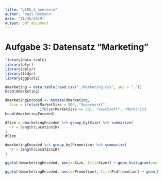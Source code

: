 ```yaml
---
title: "gl05_3_hoermann"
author: "Paul Hörmann"
date: "11/30/2019"
output: pdf_document
---
```


# Aufgabe 3: Datensatz "Marketing"
```r
library(data.table)
library(plyr)
library(dplyr)
library(tidyr)
library(ggplot2)
```
```r
dmarketing = data.table(read.csv("./Marketing.csv", sep = ";"))
head(dmarketing)
```
```r
dmarketingEncoded <- mutate(dmarketing,
  Size = ifelse(MarketSize > 500, "Supermarkt",
                ifelse(MarketSize <= 301, "Geschaeft", "Markt")))
head(dmarketingEncoded)
```
```r
dSize = dmarketingEncoded %>% group_by(Size) %>% summarize(
  nr = length(LocationID)
)
dSize
```
```r
dmarketingEncoded %>% group_by(Promotion) %>% summarize(
  nr = length(LocationID)
)
```
```r
ggplot(dmarketingEncoded, aes(x=Size, fill=Size)) + geom_histogram(position = "dodge",stat = "count")
```
```r
ggplot(dmarketingEncoded, aes(x=Promotion), fill=Psdfromotion) + geom_histogram(position = "dodge",stat = "count")
```

```r

```

